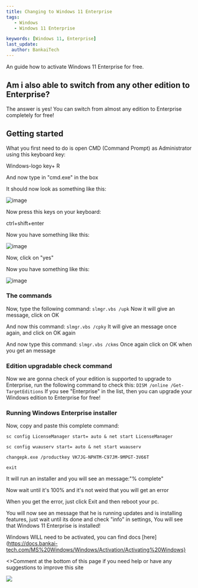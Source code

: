---
title: Changing to Windows 11 Enterprise
tags:
   - Windows
   - Windows 11 Enterprise

keywords: [Windows 11, Enterprise]
last_update:
  author: BankaiTech
---
An guide how to activate Windows 11 Enterprise for free.

## Am i also able to switch from any other edition to Enterprise?
The answer is yes! You can switch from almost any edition to Enterprise completely for free!

## Getting started
What you first need to do is open CMD (Command Prompt) as Administrator using this keyboard key:

Windows-logo key+ R

And now type in "cmd.exe" in the box

It should now look as something like this:

![image](https://user-images.githubusercontent.com/66115754/134801377-b9769c34-8a9d-4d4f-ba8e-6c073f1ce4a2.png)

Now press this keys on your keyboard:

ctrl+shift+enter

Now you have something like this:

![image](https://user-images.githubusercontent.com/66115754/134801445-9b90e121-350b-42ea-afec-b499f1fbfae9.png)

Now, click on "yes"

Now you have something like this:

![image](https://user-images.githubusercontent.com/66115754/134807479-53ccdaf9-feb0-49a3-9843-5bb4db016128.png)

### The commands
Now, type the following command:
``slmgr.vbs /upk``
Now it will give an message, click on OK

And now this command:
``slmgr.vbs /cpky``
It will give an message once again, and click on OK again

And now type this command:
``slmgr.vbs /ckms``
Once again click on OK when you get an message
### Edition upgradable check command
Now we are gonna check of your edition is supported to upgrade to Enterprise, run the following command to check this:
``DISM /online /Get-TargetEditions``
If you see "Enterprise" in the list, then you can upgrade your Windows edition to Enterprise for free!
### Running Windows Enterprise installer
Now, copy and paste this complete command:

``sc config LicenseManager start= auto & net start LicenseManager``

``sc config wuauserv start= auto & net start wuauserv``

``changepk.exe /productkey VK7JG-NPHTM-C97JM-9MPGT-3V66T``

``exit``

It will run an installer and you will see an message:"% complete"

Now wait until it's 100% and it's not weird that you will get an error

When you get the error, just click Exit and then reboot your pc.

You will now see an message that he is running updates and is installing features, just wait until its done and check "info" in settings, You will see that Windows 11 Enterprise is installed! 

Windows WILL need to be activated, you can find docs [here](https://docs.bankai-tech.com/MS%20Windows/Windows/Activation/Activating%20Windows}


<p>
<>Comment at the bottom of this page if you need help or have any suggestions to improve this site</>
</p>

<a href="https://www.buymeacoffee.com/BankaiTech"><img src="https://img.buymeacoffee.com/button-api/?text=Buy me a beer&emoji=🍺&slug=BankaiTech&button_colour=FFDD00&font_colour=000000&font_family=Cookie&outline_colour=000000&coffee_colour=ffffff" /></a>
